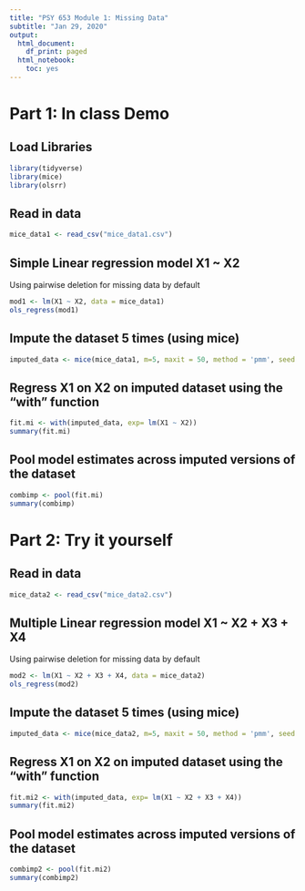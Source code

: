 ```yaml
---
title: "PSY 653 Module 1: Missing Data"
subtitle: "Jan 29, 2020"
output:
  html_document:
    df_print: paged
  html_notebook:
    toc: yes
---
```


# Part 1: In class Demo

## Load Libraries
```r
library(tidyverse)
library(mice)
library(olsrr)
```

## Read in data
```r
mice_data1 <- read_csv("mice_data1.csv")
```


## Simple Linear regression model X1 ~ X2
Using pairwise deletion for missing data by default
```r
mod1 <- lm(X1 ~ X2, data = mice_data1)
ols_regress(mod1)
```

## Impute the dataset 5 times (using mice)
```r
imputed_data <- mice(mice_data1, m=5, maxit = 50, method = 'pmm', seed = 500)
```


## Regress X1 on X2 on imputed dataset using the "with" function
```r
fit.mi <- with(imputed_data, exp= lm(X1 ~ X2))
summary(fit.mi)
```

## Pool model estimates across imputed versions of the dataset
```r
combimp <- pool(fit.mi)
summary(combimp)
```

# Part 2: Try it yourself

## Read in data
```r
mice_data2 <- read_csv("mice_data2.csv")
```

## Multiple Linear regression model X1 ~ X2 + X3 + X4
Using pairwise deletion for missing data by default
```r
mod2 <- lm(X1 ~ X2 + X3 + X4, data = mice_data2)
ols_regress(mod2)
```

## Impute the dataset 5 times (using mice)
```r
imputed_data <- mice(mice_data2, m=5, maxit = 50, method = 'pmm', seed = 500)
```

## Regress X1 on X2 on imputed dataset using the "with" function
```r
fit.mi2 <- with(imputed_data, exp= lm(X1 ~ X2 + X3 + X4))
summary(fit.mi2)
```

## Pool model estimates across imputed versions of the dataset
```r
combimp2 <- pool(fit.mi2)
summary(combimp2)
```

